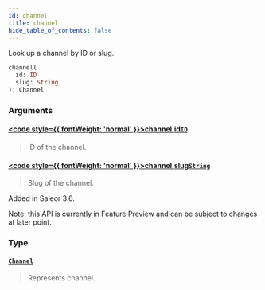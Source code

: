 ```yaml
---
id: channel
title: channel
hide_table_of_contents: false
---
```








Look up a channel by ID or slug.

```graphql
channel(
  id: ID
  slug: String
): Channel
```


### Arguments

#### [<code style={{ fontWeight: 'normal' }}>channel.<b>id</b></code>](#)<Bullet />[`ID`](../../../developer/api-reference/scalars/id) <Badge class="secondary" text="scalar"/>
> ID of the channel.
> 

#### [<code style={{ fontWeight: 'normal' }}>channel.<b>slug</b></code>](#)<Bullet />[`String`](../../../developer/api-reference/scalars/string) <Badge class="secondary" text="scalar"/>
> Slug of the channel.

Added in Saleor 3.6.

Note: this API is currently in Feature Preview and can be subject to changes at later point.
> 

### Type

#### [`Channel`](../../../developer/api-reference/objects/channel) <Badge class="secondary" text="object"/>
> Represents channel.
> 





